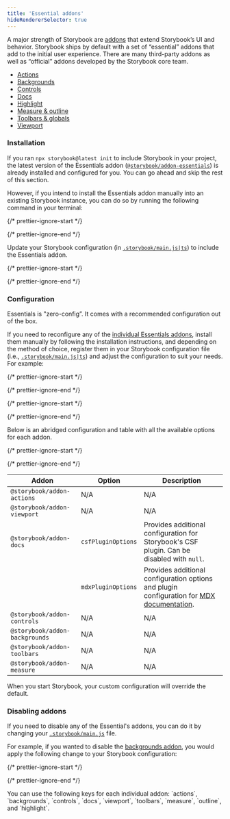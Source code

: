 ```yaml
---
title: 'Essential addons'
hideRendererSelector: true
---
```


A major strength of Storybook are [addons](https://storybook.js.org/addons) that extend Storybook’s UI and behavior. Storybook ships by default with a set of “essential” addons that add to the initial user experience. There are many third-party addons as well as “official” addons developed by the Storybook core team.

* [Actions](./actions.md)
* [Backgrounds](./backgrounds.md)
* [Controls](./controls.md)
* [Docs](../writing-docs/index.md)
* [Highlight](./highlight.md)
* [Measure & outline](./measure-and-outline.md)
* [Toolbars & globals](./toolbars-and-globals.md)
* [Viewport](./viewport.md)

### Installation

If you ran `npx storybook@latest init` to include Storybook in your project, the latest version of the Essentials addon ([`@storybook/addon-essentials`](https://storybook.js.org/addons/tag/essentials)) is already installed and configured for you. You can go ahead and skip the rest of this section.

However, if you intend to install the Essentials addon manually into an existing Storybook instance, you can do so by running the following command in your terminal:

{/* prettier-ignore-start */}

<CodeSnippets path="storybook-addon-essentials-install.md" />

{/* prettier-ignore-end */}

Update your Storybook configuration (in [`.storybook/main.js|ts`](../configure/index.md#configure-story-rendering)) to include the Essentials addon.

{/* prettier-ignore-start */}

<CodeSnippets path="storybook-main-register-essentials-addon.md" />

{/* prettier-ignore-end */}

### Configuration

Essentials is "zero-config”. It comes with a recommended configuration out of the box.

If you need to reconfigure any of the [individual Essentials addons](https://storybook.js.org/addons/tag/essentials), install them manually by following the installation instructions, and depending on the method of choice, register them in your Storybook configuration file (i.e., [`.storybook/main.js|ts`](../configure/index.md#configure-story-rendering)) and adjust the configuration to suit your needs. For example:

{/* prettier-ignore-start */}

<CodeSnippets path="storybook-addon-actions-install.md" />

{/* prettier-ignore-end */}

{/* prettier-ignore-start */}

<CodeSnippets path="storybook-main-register-individual-actions-addon.md" />

{/* prettier-ignore-end */}

Below is an abridged configuration and table with all the available options for each addon.

{/* prettier-ignore-start */}

<CodeSnippets path="storybook-main-full-individual-essentials-config.md" />

{/* prettier-ignore-end */}

| Addon                          | Option             | Description                                                                                                                                              |
| ------------------------------ | ------------------ | -------------------------------------------------------------------------------------------------------------------------------------------------------- |
| `@storybook/addon-actions`     | N/A                | N/A                                                                                                                                                      |
| `@storybook/addon-viewport`    | N/A                | N/A                                                                                                                                                      |
| `@storybook/addon-docs`        | `csfPluginOptions` | Provides additional configuration for Storybook's CSF plugin. Can be disabled with `null`.                                                               |
|                                | `mdxPluginOptions` | Provides additional configuration options and plugin configuration for [MDX documentation](../writing-docs/mdx.md#lack-of-github-flavored-markdown-gfm). |
| `@storybook/addon-controls`    | N/A                | N/A                                                                                                                                                      |
| `@storybook/addon-backgrounds` | N/A                | N/A                                                                                                                                                      |
| `@storybook/addon-toolbars`    | N/A                | N/A                                                                                                                                                      |
| `@storybook/addon-measure`     | N/A                | N/A                                                                                                                                                      |

When you start Storybook, your custom configuration will override the default.

### Disabling addons

If you need to disable any of the Essential's addons, you can do it by changing your [`.storybook/main.js`](../configure/index.md#configure-story-rendering) file.

For example, if you wanted to disable the [backgrounds addon](./backgrounds.md), you would apply the following change to your Storybook configuration:

{/* prettier-ignore-start */}

<CodeSnippets path="storybook-main-disable-addon.md" />

{/* prettier-ignore-end */}

<Callout variant="info" icon="💡">
  You can use the following keys for each individual addon: `actions`, `backgrounds`, `controls`, `docs`, `viewport`, `toolbars`, `measure`, `outline`, and `highlight`.
</Callout>

